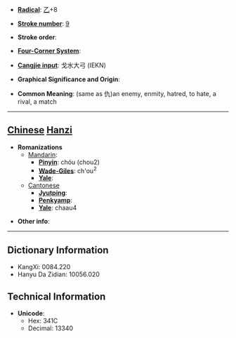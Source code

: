 * '''[[Wiktionary:Chinese radical index| Radical]]''': [[Wiktionary:Chinese radical index 乙|乙]]+8

* '''[[Wiktionary:Chinese total strokes index|Stroke number]]''': [[Wiktionary:Chinese total strokes index 9|9]]

* '''Stroke order''': 

* '''[[Wiktionary:Chinese four corner index|Four-Corner System]]''': 

* '''[[Wiktionary:Chinese Cangjie index|Cangjie input]]''': 戈水大弓 (IEKN)

* '''Graphical Significance and Origin''': 

* '''Common Meaning''': (same as 仇)an enemy, enmity, hatred, to hate, a rival, a match

----

== [[Chinese]] [[Hanzi]] ==

* '''Romanizations'''
** [[Mandarin]]:
*** '''[[Pinyin]]''': chóu (chou2)
*** '''[[Wade-Giles]]''': ch'ou<sup>2</sup>
*** '''[[Yale]]''': 
**[[Cantonese]]
***'''[[Jyutping]]''':
***'''[[Penkyamp]]''': 
***'''[[Yale]]''': chaau4

* '''Other info''': 

----

== Dictionary Information ==

* KangXi: 0084.220
* Hanyu Da Zidian: 10056.020

== Technical Information ==

* '''Unicode''':
** Hex: 341C
** Decimal: 13340